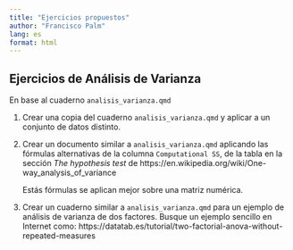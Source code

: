 ```yaml
---
title: "Ejercicios propuestos"
author: "Francisco Palm"
lang: es
format: html
---
```


## Ejercicios de Análisis de Varianza

En base al cuaderno `analisis_varianza.qmd`

1. Crear una copia del cuaderno `analisis_varianza.qmd` y aplicar a un conjunto
de datos distinto.

2. Crear un documento similar a `analisis_varianza.qmd` aplicando las fórmulas
alternativas de la columna `Computational SS`, de la tabla en la sección *The
hypothesis test* de https://en.wikipedia.org/wiki/One-way_analysis_of_variance

   Estás fórmulas se aplican mejor sobre una matriz numérica.

3. Crear un cuaderno similar a `analisis_varianza.qmd` para un ejemplo de
análisis de varianza de dos factores. Busque un ejemplo sencillo en Internet
como: https://datatab.es/tutorial/two-factorial-anova-without-repeated-measures